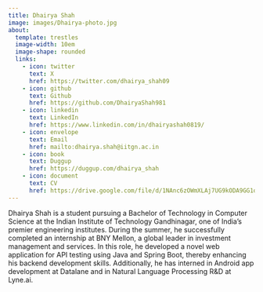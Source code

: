 ```yaml
---
title: Dhairya Shah
image: images/Dhairya-photo.jpg
about:
  template: trestles
  image-width: 10em
  image-shape: rounded
  links:
    - icon: twitter
      text: X
      href: https://twitter.com/dhairya_shah09
    - icon: github
      text: Github
      href: https://github.com/DhairyaShah981
    - icon: linkedin
      text: LinkedIn
      href: https://www.linkedin.com/in/dhairyashah0819/
    - icon: envelope
      text: Email
      href: mailto:dhairya.shah@iitgn.ac.in
    - icon: book
      text: Duggup
      href: https://duggup.com/dhairya_shah
    - icon: document
      text: CV
      href: https://drive.google.com/file/d/1NAnc6zOWmXLAj7UG9kODA9GG1oCHTdpi/view?usp=sharing
---
```

Dhairya Shah is a student pursuing a Bachelor of Technology in Computer Science at the Indian Institute of Technology Gandhinagar, one of India's premier engineering institutes. During the summer, he successfully completed an internship at BNY Mellon, a global leader in investment management and services. In this role, he developed a novel web application for API testing using Java and Spring Boot, thereby enhancing his backend development skills. Additionally, he has interned in Android app development at Datalane and in Natural Language Processing R&D at Lyne.ai.